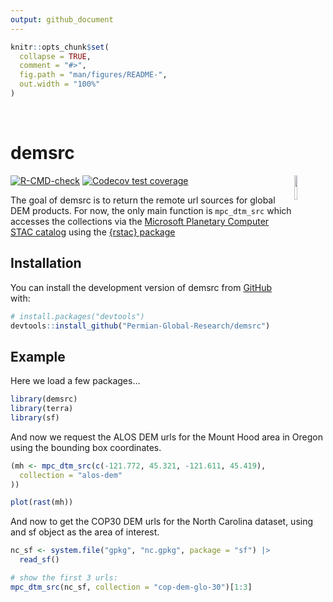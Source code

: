 ```yaml
---
output: github_document
---
```


<!-- README.md is generated from README.Rmd. Please edit that file -->

```r
knitr::opts_chunk$set(
  collapse = TRUE,
  comment = "#>",
  fig.path = "man/figures/README-",
  out.width = "100%"
)
```
<br>


# demsrc


<!-- badges: start -->
[![R-CMD-check](https://github.com/Permian-Global-Research/demsrc/actions/workflows/R-CMD-check.yaml/badge.svg)](https://github.com/Permian-Global-Research/demsrc/actions/workflows/R-CMD-check.yaml)
[![Codecov test coverage](https://codecov.io/gh/Permian-Global-Research/demsrc/branch/main/graph/badge.svg)](https://app.codecov.io/gh/Permian-Global-Research/demsrc?branch=main)
<!-- badges: end -->
<img src='https://avatars.githubusercontent.com/u/106586419?s=400&u=69fb140fd7d3f204f361e85dba7398ac33d88a03&v=4' align='right' height='10%' width='10%'/></a>

The goal of demsrc is to return the remote url sources for global DEM products.
For now, the only main function is `mpc_dtm_src` which accesses the collections
via the [Microsoft Planetary Computer STAC catalog](https://planetarycomputer.microsoft.com/catalog) 
using the [{rstac} package](https://brazil-data-cube.github.io/rstac/)

## Installation

You can install the development version of demsrc from [GitHub](https://github.com/) with:

``` r
# install.packages("devtools")
devtools::install_github("Permian-Global-Research/demsrc")
```

## Example

Here we load a few packages...

```r
library(demsrc)
library(terra)
library(sf)
```

And now we request the ALOS DEM urls for the Mount Hood area in Oregon using 
the bounding box coordinates.
```r
(mh <- mpc_dtm_src(c(-121.772, 45.321, -121.611, 45.419),
  collection = "alos-dem"
))

plot(rast(mh))
```

And now to get the COP30 DEM urls for the North Carolina dataset, using and 
sf object as the area of interest.

```r
nc_sf <- system.file("gpkg", "nc.gpkg", package = "sf") |>
  read_sf()

# show the first 3 urls:
mpc_dtm_src(nc_sf, collection = "cop-dem-glo-30")[1:3]
```

